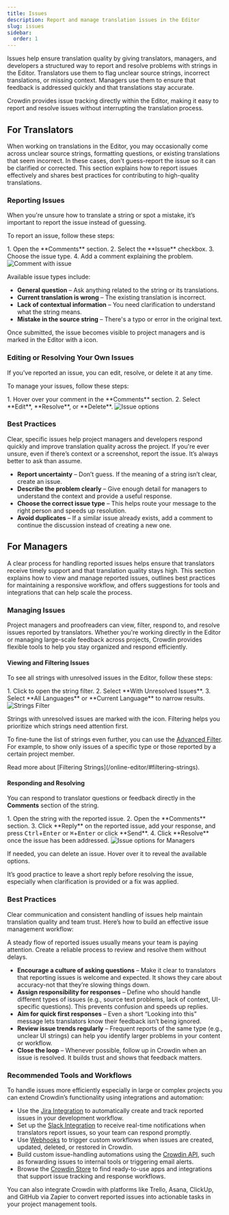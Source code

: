 ```yaml
---
title: Issues
description: Report and manage translation issues in the Editor
slug: issues
sidebar:
  order: 1
---
```



Issues help ensure translation quality by giving translators, managers, and developers a structured way to report and resolve problems with strings in the Editor. Translators use them to flag unclear source strings, incorrect translations, or missing context. Managers use them to ensure that feedback is addressed quickly and that translations stay accurate.

Crowdin provides issue tracking directly within the Editor, making it easy to report and resolve issues without interrupting the translation process.

## For Translators

When working on translations in the Editor, you may occasionally come across unclear source strings, formatting questions, or existing translations that seem incorrect. In these cases, don't guess-report the issue so it can be clarified or corrected. This section explains how to report issues effectively and shares best practices for contributing to high-quality translations.

### Reporting Issues

When you're unsure how to translate a string or spot a mistake, it’s important to report the issue instead of guessing.

To report an issue, follow these steps:

<Steps>
  1. Open the **Comments** section.
  2. Select the **Issue** checkbox.
  3. Choose the issue type.
  4. Add a comment explaining the problem.
</Steps>

<Image src={commentWithIssue} alt="Comment with issue" />

Available issue types include:

* **General question** – Ask anything related to the string or its translations.
* **Current translation is wrong** – The existing translation is incorrect.
* **Lack of contextual information** – You need clarification to understand what the string means.
* **Mistake in the source string** – There's a typo or error in the original text.

Once submitted, the issue becomes visible to project managers and is marked in the Editor with a <Icon name="mdi:comment-alert-outline" class="inline-icon" /> icon.

### Editing or Resolving Your Own Issues

If you’ve reported an issue, you can edit, resolve, or delete it at any time.

To manage your issues, follow these steps:

<Steps>
  1. Hover over your comment in the **Comments** section.
  2. Select **Edit**, **Resolve**, or **Delete**.
</Steps>

<Image src={issueOptions} alt="Issue options" />

### Best Practices

Clear, specific issues help project managers and developers respond quickly and improve translation quality across the project. If you're ever unsure, even if there’s context or a screenshot, report the issue. It’s always better to ask than assume.

* **Report uncertainty** – Don’t guess. If the meaning of a string isn’t clear, create an issue.
* **Describe the problem clearly** – Give enough detail for managers to understand the context and provide a useful response.
* **Choose the correct issue type** – This helps route your message to the right person and speeds up resolution.
* **Avoid duplicates** – If a similar issue already exists, add a comment to continue the discussion instead of creating a new one.

## For Managers

A clear process for handling reported issues helps ensure that translators receive timely support and that translation quality stays high. This section explains how to view and manage reported issues, outlines best practices for maintaining a responsive workflow, and offers suggestions for tools and integrations that can help scale the process.

### Managing Issues

Project managers and proofreaders can view, filter, respond to, and resolve issues reported by translators. Whether you're working directly in the Editor or managing large-scale feedback across projects, Crowdin provides flexible tools to help you stay organized and respond efficiently.

#### Viewing and Filtering Issues

To see all strings with unresolved issues in the Editor, follow these steps:

<Steps>
  1. Click <Icon name="mdi:filter-variant" class="inline-icon" /> to open the string filter.
  2. Select **With Unresolved Issues**.
  3. Select **All Languages** or **Current Language** to narrow results.
</Steps>

<Image src={stringsFilter} alt="Strings Filter" />

Strings with unresolved issues are marked with the <Icon name="mdi:comment-alert-outline" class="inline-icon" /> icon. Filtering helps you prioritize which strings need attention first.

To fine-tune the list of strings even further, you can use the [Advanced Filter](/online-editor/#advanced-filter). For example, to show only issues of a specific type or those reported by a certain project member.

<ReadMore>
  Read more about [Filtering Strings](/online-editor/#filtering-strings).
</ReadMore>

#### Responding and Resolving

You can respond to translator questions or feedback directly in the **Comments** section of the string.

<Steps>
  1. Open the string with the reported issue.
  2. Open the **Comments** section.
  3. Click **Reply** on the reported issue, add your response, and press <KBD>Ctrl</KBD>+<KBD>Enter</KBD> or <KBD>⌘</KBD>+<KBD>Enter</KBD> or click **Send**.
  4. Click **Resolve** once the issue has been addressed.
</Steps>

<Image src={issueOptionsManager} alt="Issue options for Managers" />

If needed, you can delete an issue. Hover over it to reveal the available options.

<Aside type="tip">
  It’s good practice to leave a short reply before resolving the issue, especially when clarification is provided or a fix was applied.
</Aside>

### Best Practices

Clear communication and consistent handling of issues help maintain translation quality and team trust. Here’s how to build an effective issue management workflow:

<Aside type="tip">
  A steady flow of reported issues usually means your team is paying attention. Create a reliable process to review and resolve them without delays.
</Aside>

* **Encourage a culture of asking questions** – Make it clear to translators that reporting issues is welcome and expected. It shows they care about accuracy-not that they’re slowing things down.
* **Assign responsibility for responses** – Define who should handle different types of issues (e.g., source text problems, lack of context, UI-specific questions). This prevents confusion and speeds up replies.
* **Aim for quick first responses** – Even a short “Looking into this” message lets translators know their feedback isn’t being ignored.
* **Review issue trends regularly** – Frequent reports of the same type (e.g., unclear UI strings) can help you identify larger problems in your content or workflow.
* **Close the loop** – Whenever possible, follow up in Crowdin when an issue is resolved. It builds trust and shows that feedback matters.

### Recommended Tools and Workflows

To handle issues more efficiently especially in large or complex projects you can extend Crowdin’s functionality using integrations and automation:

* Use the [Jira Integration](/jira-integration/) to automatically create and track reported issues in your development workflow.
* Set up the [Slack Integration](/account-notifications/#slack-integration) to receive real-time notifications when translators report issues, so your team can respond promptly.
* Use [Webhooks](/webhooks/) to trigger custom workflows when issues are created, updated, deleted, or restored in Crowdin.
* Build custom issue-handling automations using the [Crowdin API](/developer/api/), such as forwarding issues to internal tools or triggering email alerts.
* Browse the [Crowdin Store](https://store.crowdin.com/) to find ready-to-use apps and integrations that support issue tracking and response workflows.

<LinkCard
  title="Issues Manager"
  description="Track, filter, and resolve issues across multiple projects from a single dashboard."
  href="https://store.crowdin.com/issues-manager"
/>

<Aside type="tip">
  You can also integrate Crowdin with platforms like Trello, Asana, ClickUp, and GitHub via Zapier to convert reported issues into actionable tasks in your project management tools.
</Aside>
